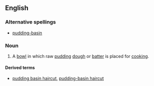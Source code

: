 ==English==

===Alternative spellings===
*[[pudding-basin]] {{i|in attributive use}}

===Noun===
{{en-noun|sg=[[pudding]] [[basin]]}}

# A [[bowl]] in which raw [[pudding]] [[dough]] or [[batter]] is placed for [[cooking]].

====Derived terms====
*[[pudding basin haircut]], [[pudding-basin haircut]]